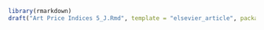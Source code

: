 ```r
library(rmarkdown)
draft("Art Price Indices 5_J.Rmd", template = "elsevier_article", package = "rticles")
```

